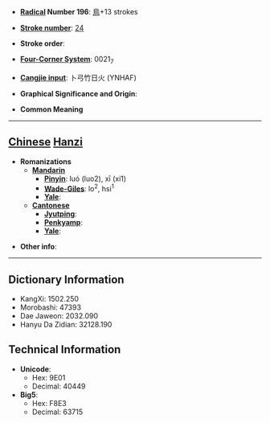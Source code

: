 * '''[[Wiktionary:Chinese radical index| Radical]] Number 196''': [[Wiktionary:Chinese radical index 鳥|鳥]]+13 strokes

* '''[[Wiktionary:Chinese total strokes index|Stroke number]]''': [[Wiktionary:Chinese total strokes index 24|24]]

* '''Stroke order''': 

* '''[[Wiktionary:Chinese four corner index|Four-Corner System]]''': 0021<sub>7</sub>

* '''[[Wiktionary:Chinese Cangjie index|Cangjie input]]''': 卜弓竹日火 (YNHAF)

* '''Graphical Significance and Origin''': 

* '''Common Meaning'''

----

== [[Chinese]] [[Hanzi]] ==

* '''Romanizations'''
** '''[[Mandarin]]'''
*** '''[[Pinyin]]''': luó (luo2), xī (xi1)
*** '''[[Wade-Giles]]''': lo<sup>2</sup>, hsi<sup>1</sup>
*** '''[[Yale]]''': 
** '''[[Cantonese]]'''
*** '''[[Jyutping]]''':
*** '''[[Penkyamp]]''': 
*** '''[[Yale]]''': 

* '''Other info''': 

----

== Dictionary Information ==

* KangXi: 1502.250
* Morobashi: 47393
* Dae Jaweon: 2032.090
* Hanyu Da Zidian: 32128.190

== Technical Information ==

* '''Unicode''':
** Hex: 9E01
** Decimal: 40449
* '''Big5''':
** Hex: F8E3
** Decimal: 63715